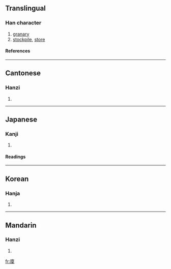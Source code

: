 {{see|廪|稟}}

==Translingual==
===Han character===
{{Han char|rn=53|rad=广|as=13|sn=16|four=0029<sub>4</sub>|canj=戈卜田木 (IYWD)}}
# [[granary]]
# [[stockpile]], [[store]]
====References====
{{Han ref|kx=0351.220|dkj=09515|dj=0664.230|hdz=20905.160|uh=5EE9|ud=24297|bh=E96F|bd=59759}}
----
==Cantonese==
===Hanzi===
{{yue-hanzi|jyut=|y=lam5}}
# {{defn|Cantonese}}
----
==Japanese==
===Kanji===
{{ja-kanji|grade=|rs=广13}}
# {{defn|Japanese}} 
====Readings====
{{ja-readings|on=[[りん]] (rin)|kun=[[くら]] (kura)}}
----
==Korean==
===Hanja===
{{ko-hanja|hangeul=름|rv=reum|mr=rŭm}}
# {{defn|Korean}}
----
==Mandarin==
===Hanzi===
{{cmn-hanzi|sim=廪|pin=[[bǐng]] (bing3), [[lǎn]] (lan3), [[lǐn]] (lin3)|wg=ping<sup>3</sup>, lan<sup>3</sup>, lin<sup>3</sup>}}
# {{defn|Mandarin}}

[[fr:廩]]